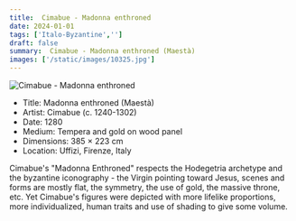 ```yaml
---
title:  Cimabue - Madonna enthroned
date: 2024-01-01
tags: ['Italo-Byzantine','']
draft: false
summary:  Cimabue - Madonna enthroned (Maestà)
images: ['/static/images/10325.jpg']
---
```


![ Cimabue - Madonna enthroned](/static/images/10325.jpg)

* Title: Madonna enthroned (Maestà)
* Artist:  Cimabue (c. 1240-1302)
* Date: 1280
* Medium: Tempera and gold on wood panel
* Dimensions: 385 × 223 cm
* Location: Uffizi, Firenze, Italy

Cimabue's \"Madonna Enthroned\" respects the Hodegetria archetype and the byzantine iconography - the Virgin pointing toward Jesus, scenes and forms are mostly flat, the symmetry, the use of gold, the massive throne, etc. Yet Cimabue's figures were depicted with more lifelike proportions, more individualized, human traits and use of shading to give some volume.
